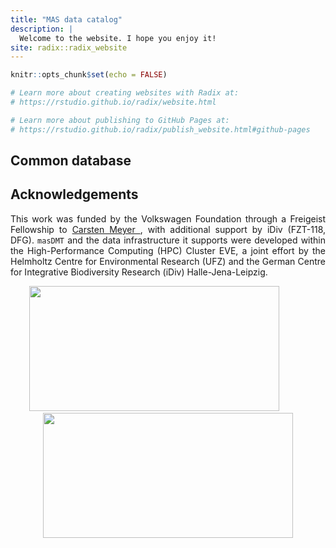 ```yaml
---
title: "MAS data catalog"
description: |
  Welcome to the website. I hope you enjoy it!
site: radix::radix_website
---
```


```r
knitr::opts_chunk$set(echo = FALSE)

# Learn more about creating websites with Radix at:
# https://rstudio.github.io/radix/website.html

# Learn more about publishing to GitHub Pages at:
# https://rstudio.github.io/radix/publish_website.html#github-pages

```

## Common database

## Acknowledgements
<p align="justify">
This work was funded by the Volkswagen Foundation through a Freigeist Fellowship to <a href="https://orcid.org/0000-0003-3927-5856">Carsten Meyer <i class="fab fa-orcid"></i></a>, with additional support by iDiv (FZT-118, DFG). `masDMT` and the data infrastructure it supports were developed within the High-Performance Computing (HPC) Cluster EVE, a joint effort by the Helmholtz Centre for Environmental Research (UFZ) and the German Centre for Integrative Biodiversity Research (iDiv) Halle-Jena-Leipzig.
</p>

<p align="center">
<a href="https://www.idiv.de/en/groups_and_people/core_groups/macroecosocial.html"><img src="https://github.com/macroecology-society/data-catalog/docs/images/idiv_promo.png" width="400" height="200"/></a>&nbsp;&nbsp;&nbsp;&nbsp;&nbsp;&nbsp;&nbsp;&nbsp;&nbsp;&nbsp;&nbsp;<a href="https://www.volkswagenstiftung.de/en/funding/our-funding-portfolio-at-a-glance/freigeist-fellowships"><img src="https://github.com/macroecology-society/data-catalog/docs/images/wg_3.jpg" width="400" height="200"/></a>
</p>
